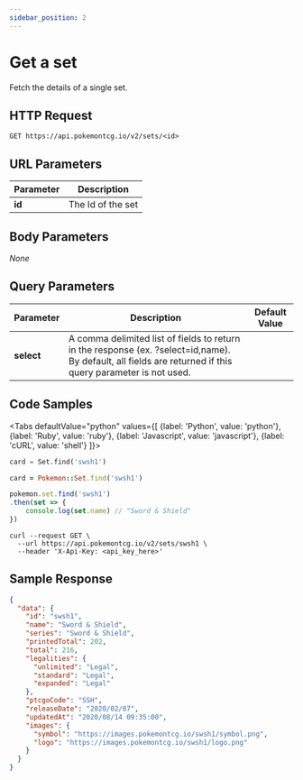```yaml
---
sidebar_position: 2
---
```



# Get a set

Fetch the details of a single set.

## HTTP Request

```
GET https://api.pokemontcg.io/v2/sets/<id>
```

## URL Parameters


| Parameter | Description |
|--------------------------------------|---------------------------------------------------------------------------------------------------------|
| **id** | The Id of the set |


## Body Parameters

*None*

## Query Parameters

| Parameter    | Description                                                        | Default Value    |
|--------------|--------------------------------------------------------------------|------------------|
| **select**   | A comma delimited list of fields to return in the response (ex. ?select=id,name). By default, all fields are returned if this query parameter is not used.        |                  |


## Code Samples

<Tabs
  defaultValue="python"
  values={[
      {label: 'Python', value: 'python'},
    {label: 'Ruby', value: 'ruby'},
    {label: 'Javascript', value: 'javascript'},
    {label: 'cURL', value: 'shell'}
  ]}>
  <TabItem value="python">

```python
card = Set.find('swsh1')
```

  </TabItem>
    <TabItem value="ruby">

```ruby
card = Pokemon::Set.find('swsh1')
```

  </TabItem>
  <TabItem value="javascript">

```javascript
pokemon.set.find('swsh1')
.then(set => {
    console.log(set.name) // "Sword & Shield"
})
```

  </TabItem>
  <TabItem value="shell">

```shell
curl --request GET \
  --url https://api.pokemontcg.io/v2/sets/swsh1 \
  --header 'X-Api-Key: <api_key_here>'
```

  </TabItem>
</Tabs>


## Sample Response

```json
{
  "data": {
    "id": "swsh1",
    "name": "Sword & Shield",
    "series": "Sword & Shield",
    "printedTotal": 202,
    "total": 216,
    "legalities": {
      "unlimited": "Legal",
      "standard": "Legal",
      "expanded": "Legal"
    },
    "ptcgoCode": "SSH",
    "releaseDate": "2020/02/07",
    "updatedAt": "2020/08/14 09:35:00",
    "images": {
      "symbol": "https://images.pokemontcg.io/swsh1/symbol.png",
      "logo": "https://images.pokemontcg.io/swsh1/logo.png"
    }
  }
}
```
